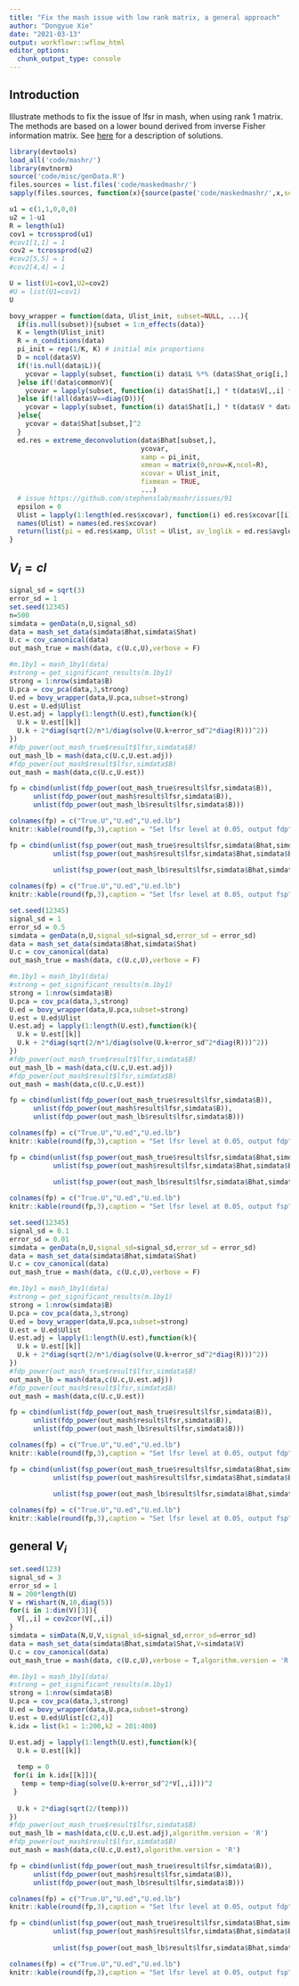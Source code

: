 ```yaml
---
title: "Fix the mash issue with low rank matrix, a general approach"
author: "Dongyue Xie"
date: "2021-03-13"
output: workflowr::wflow_html
editor_options:
  chunk_output_type: console
---
```


## Introduction

Illustrate methods to fix the issue of lfsr in mash, when using rank 1 matrix. The methods are based on a lower bound derived from inverse Fisher information matrix. See [here](mashFIXv_i.pdf) for a description of solutions.

```r
library(devtools)
load_all('code/mashr/')
library(mvtnorm)
source('code/misc/genData.R')
files.sources = list.files('code/maskedmashr/')
sapply(files.sources, function(x){source(paste('code/maskedmashr/',x,sep=''))})
```

```r
u1 = c(1,1,0,0,0)
u2 = 1-u1
R = length(u1)
cov1 = tcrossprod(u1)
#cov1[1,1] = 1
cov2 = tcrossprod(u2)
#cov2[5,5] = 1
#cov2[4,4] = 1

U = list(U1=cov1,U2=cov2)
#U = list(U1=cov1)
U
```


```r
bovy_wrapper = function(data, Ulist_init, subset=NULL, ...){
  if(is.null(subset)){subset = 1:n_effects(data)}
  K = length(Ulist_init)
  R = n_conditions(data)
  pi_init = rep(1/K, K) # initial mix proportions
  D = ncol(data$V)
  if(!is.null(data$L)){
    ycovar = lapply(subset, function(i) data$L %*% (data$Shat_orig[i,] * t(data$V * data$Shat_orig[i,])) %*% t(data$L) )
  }else if(!data$commonV){
    ycovar = lapply(subset, function(i) data$Shat[i,] * t(data$V[,,i] * data$Shat[i,]) )
  }else if(!all(data$V==diag(D))){
    ycovar = lapply(subset, function(i) data$Shat[i,] * t(data$V * data$Shat[i,]) )
  }else{
    ycovar = data$Shat[subset,]^2
  }
  ed.res = extreme_deconvolution(data$Bhat[subset,],
                                 ycovar,
                                 xamp = pi_init,
                                 xmean = matrix(0,nrow=K,ncol=R),
                                 xcovar = Ulist_init,
                                 fixmean = TRUE,
                                 ...)
  # issue https://github.com/stephenslab/mashr/issues/91
  epsilon = 0
  Ulist = lapply(1:length(ed.res$xcovar), function(i) ed.res$xcovar[[i]] + epsilon)
  names(Ulist) = names(ed.res$xcovar)
  return(list(pi = ed.res$xamp, Ulist = Ulist, av_loglik = ed.res$avgloglikedata))
}

```

## $V_i = cI$

```r
signal_sd = sqrt(3)
error_sd = 1
set.seed(12345)
n=500
simdata = genData(n,U,signal_sd)
data = mash_set_data(simdata$Bhat,simdata$Shat)
U.c = cov_canonical(data)
out_mash_true = mash(data, c(U.c,U),verbose = F)

#m.1by1 = mash_1by1(data)
#strong = get_significant_results(m.1by1)
strong = 1:nrow(simdata$B)
U.pca = cov_pca(data,3,strong)
U.ed = bovy_wrapper(data,U.pca,subset=strong)
U.est = U.ed$Ulist
U.est.adj = lapply(1:length(U.est),function(k){
  U.k = U.est[[k]]
  U.k + 2*diag(sqrt(2/n*1/diag(solve(U.k+error_sd^2*diag(R)))^2))
})
#fdp_power(out_mash_true$result$lfsr,simdata$B)
out_mash_lb = mash(data,c(U.c,U.est.adj))
#fdp_power(out_mash$result$lfsr,simdata$B)
out_mash = mash(data,c(U.c,U.est))

fp = cbind(unlist(fdp_power(out_mash_true$result$lfsr,simdata$B)),
      unlist(fdp_power(out_mash$result$lfsr,simdata$B)),
      unlist(fdp_power(out_mash_lb$result$lfsr,simdata$B)))

colnames(fp) = c("True.U","U.ed","U.ed.lb")
knitr::kable(round(fp,3),caption = "Set lfsr level at 0.05, output fdp")

fp = cbind(unlist(fsp_power(out_mash_true$result$lfsr,simdata$Bhat,simdata$B)),
           unlist(fsp_power(out_mash$result$lfsr,simdata$Bhat,simdata$B)),
           
           unlist(fsp_power(out_mash_lb$result$lfsr,simdata$Bhat,simdata$B)))

colnames(fp) = c("True.U","U.ed","U.ed.lb")
knitr::kable(round(fp,3),caption = "Set lfsr level at 0.05, output fsp")
```



```r
set.seed(12345)
signal_sd = 1
error_sd = 0.5
simdata = genData(n,U,signal_sd=signal_sd,error_sd = error_sd)
data = mash_set_data(simdata$Bhat,simdata$Shat)
U.c = cov_canonical(data)
out_mash_true = mash(data, c(U.c,U),verbose = F)

#m.1by1 = mash_1by1(data)
#strong = get_significant_results(m.1by1)
strong = 1:nrow(simdata$B)
U.pca = cov_pca(data,3,strong)
U.ed = bovy_wrapper(data,U.pca,subset=strong)
U.est = U.ed$Ulist
U.est.adj = lapply(1:length(U.est),function(k){
  U.k = U.est[[k]]
  U.k + 2*diag(sqrt(2/n*1/diag(solve(U.k+error_sd^2*diag(R)))^2))
})
#fdp_power(out_mash_true$result$lfsr,simdata$B)
out_mash_lb = mash(data,c(U.c,U.est.adj))
#fdp_power(out_mash$result$lfsr,simdata$B)
out_mash = mash(data,c(U.c,U.est))

fp = cbind(unlist(fdp_power(out_mash_true$result$lfsr,simdata$B)),
      unlist(fdp_power(out_mash$result$lfsr,simdata$B)),
      unlist(fdp_power(out_mash_lb$result$lfsr,simdata$B)))

colnames(fp) = c("True.U","U.ed","U.ed.lb")
knitr::kable(round(fp,3),caption = "Set lfsr level at 0.05, output fdp")

fp = cbind(unlist(fsp_power(out_mash_true$result$lfsr,simdata$Bhat,simdata$B)),
           unlist(fsp_power(out_mash$result$lfsr,simdata$Bhat,simdata$B)),
           
           unlist(fsp_power(out_mash_lb$result$lfsr,simdata$Bhat,simdata$B)))

colnames(fp) = c("True.U","U.ed","U.ed.lb")
knitr::kable(round(fp,3),caption = "Set lfsr level at 0.05, output fsp")
```



```r
set.seed(12345)
signal_sd = 0.1
error_sd = 0.01
simdata = genData(n,U,signal_sd=signal_sd,error_sd = error_sd)
data = mash_set_data(simdata$Bhat,simdata$Shat)
U.c = cov_canonical(data)
out_mash_true = mash(data, c(U.c,U),verbose = F)

#m.1by1 = mash_1by1(data)
#strong = get_significant_results(m.1by1)
strong = 1:nrow(simdata$B)
U.pca = cov_pca(data,3,strong)
U.ed = bovy_wrapper(data,U.pca,subset=strong)
U.est = U.ed$Ulist
U.est.adj = lapply(1:length(U.est),function(k){
  U.k = U.est[[k]]
  U.k + 2*diag(sqrt(2/n*1/diag(solve(U.k+error_sd^2*diag(R)))^2))
})
#fdp_power(out_mash_true$result$lfsr,simdata$B)
out_mash_lb = mash(data,c(U.c,U.est.adj))
#fdp_power(out_mash$result$lfsr,simdata$B)
out_mash = mash(data,c(U.c,U.est))

fp = cbind(unlist(fdp_power(out_mash_true$result$lfsr,simdata$B)),
      unlist(fdp_power(out_mash$result$lfsr,simdata$B)),
      unlist(fdp_power(out_mash_lb$result$lfsr,simdata$B)))

colnames(fp) = c("True.U","U.ed","U.ed.lb")
knitr::kable(round(fp,3),caption = "Set lfsr level at 0.05, output fdp")

fp = cbind(unlist(fsp_power(out_mash_true$result$lfsr,simdata$Bhat,simdata$B)),
           unlist(fsp_power(out_mash$result$lfsr,simdata$Bhat,simdata$B)),
           
           unlist(fsp_power(out_mash_lb$result$lfsr,simdata$Bhat,simdata$B)))

colnames(fp) = c("True.U","U.ed","U.ed.lb")
knitr::kable(round(fp,3),caption = "Set lfsr level at 0.05, output fsp")
```


## general $V_i$


```r
set.seed(123)
signal_sd = 3
error_sd = 1
N = 200*length(U)
V = rWishart(N,10,diag(5))
for(i in 1:dim(V)[3]){
  V[,,i] = cov2cor(V[,,i])
}
simdata = simData(N,U,V,signal_sd=signal_sd,error_sd=error_sd)
data = mash_set_data(simdata$Bhat,simdata$Shat,V=simdata$V)
U.c = cov_canonical(data)
out_mash_true = mash(data, c(U.c,U),verbose = T,algorithm.version = 'R')

#m.1by1 = mash_1by1(data)
#strong = get_significant_results(m.1by1)
strong = 1:nrow(simdata$B)
U.pca = cov_pca(data,3,strong)
U.ed = bovy_wrapper(data,U.pca,subset=strong)
U.est = U.ed$Ulist[c(2,4)]
k.idx = list(k1 = 1:200,k2 = 201:400)

U.est.adj = lapply(1:length(U.est),function(k){
  U.k = U.est[[k]]
  
  temp = 0
 for(i in k.idx[[k]]){
   temp = temp+diag(solve(U.k+error_sd^2*V[,,i]))^2
 }
  
  U.k + 2*diag(sqrt(2/(temp)))
})
#fdp_power(out_mash_true$result$lfsr,simdata$B)
out_mash_lb = mash(data,c(U.c,U.est.adj),algorithm.version = 'R')
#fdp_power(out_mash$result$lfsr,simdata$B)
out_mash = mash(data,c(U.c,U.est),algorithm.version = 'R')

fp = cbind(unlist(fdp_power(out_mash_true$result$lfsr,simdata$B)),
      unlist(fdp_power(out_mash$result$lfsr,simdata$B)),
      unlist(fdp_power(out_mash_lb$result$lfsr,simdata$B)))

colnames(fp) = c("True.U","U.ed","U.ed.lb")
knitr::kable(round(fp,3),caption = "Set lfsr level at 0.05, output fdp")

fp = cbind(unlist(fsp_power(out_mash_true$result$lfsr,simdata$Bhat,simdata$B)),
           unlist(fsp_power(out_mash$result$lfsr,simdata$Bhat,simdata$B)),
           
           unlist(fsp_power(out_mash_lb$result$lfsr,simdata$Bhat,simdata$B)))

colnames(fp) = c("True.U","U.ed","U.ed.lb")
knitr::kable(round(fp,3),caption = "Set lfsr level at 0.05, output fsp")
```


